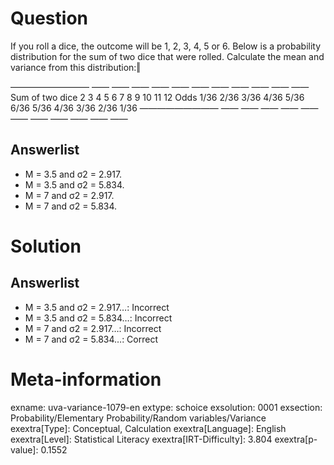 Question
========

If you roll a dice, the outcome will be 1, 2, 3, 4, 5 or 6. Below is a probability distribution for the sum of two dice that were rolled. Calculate the mean and variance from this distribution:‖ \

  --------------------------- ------ ------ ------ ------ ------ ------ ------ ------ ------ ------ ------ Sum of two dice 2 3 4 5 6 7 8 9 10 11 12 Odds 1/36 2/36 3/36 4/36 5/36 6/36 5/36 4/36 3/36 2/36 1/36 --------------------------- ------ ------ ------ ------ ------ ------ ------ ------ ------ ------ ------

Answerlist
----------

* Μ = 3.5 and σ2 = 2.917.
* Μ = 3.5 and σ2 = 5.834.
* Μ = 7 and σ2 = 2.917.
* Μ = 7 and σ2 = 5.834.

Solution
========

Answerlist
----------

* Μ = 3.5 and σ2 = 2.917...: Incorrect
* Μ = 3.5 and σ2 = 5.834...: Incorrect
* Μ = 7 and σ2 = 2.917...: Incorrect
* Μ = 7 and σ2 = 5.834...: Correct

Meta-information
================
exname: uva-variance-1079-en
extype: schoice
exsolution: 0001
exsection: Probability/Elementary Probability/Random variables/Variance
exextra[Type]: Conceptual, Calculation
exextra[Language]: English
exextra[Level]: Statistical Literacy
exextra[IRT-Difficulty]: 3.804
exextra[p-value]: 0.1552
